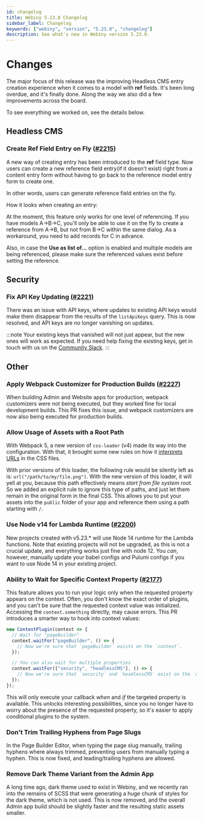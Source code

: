 ```yaml
---
id: changelog
title: Webiny 5.23.0 Changelog
sidebar_label: Changelog
keywords: ["webiny", "version", "5.23.0", "changelog"]
description: See what's new in Webiny version 5.23.0.
---
```



# Changes

The major focus of this release was the improving Headless CMS entry creation experience when it comes to a model with **ref** fields. It's been long overdue, and it's finally done. Along the way we also did a few improvements across the board.

To see everything we worked on, see the details below.

## Headless CMS

### Create Ref Field Entry on Fly ([#2215](https://github.com/webiny/webiny-js/pull/2215))

A new way of creating entry has been introduced to the **ref** field type.
Now users can create a new reference field entry(if it doesn't exist) right from a content entry form without having to go back to the reference model entry form to create one.

In other words, users can generate reference field entries on the fly.

How it looks when creating an entry:

<CenteredImage
  shadow={false}
  title="Create new ref field entry button"
  src={createNewRefFieldEntry}
/>
<CenteredImage
  shadow={false}
  title="Create new ref field entry dialog"
  src={createNewRefFieldEntryDialog}
/>

At the moment, this feature only works for one level of referencing. If you have models A->B->C, you'll only be able to use it on the fly to create a reference from A->B, but not from B->C within the same dialog. As a workaround, you need to add records for C in advance.

Also, in case the **Use as list of...** option is enabled and multiple models are being referenced, please make sure the referenced values exist before setting the reference.

## Security

### Fix API Key Updating ([#2221](https://github.com/webiny/webiny-js/pull/2221))

There was an issue with API keys, where updates to existing API keys would make them disappear from the results of the `listApiKeys` query. This is now resolved, and API keys are no longer vanishing on updates.

:::note
Your existing keys that vanished will not just appear, but the new ones will work as expected. If you need help fixing the existing keys, get in touch with us on the [Community Slack](https://www.webiny.com/slack).
:::

## Other

### Apply Webpack Customizer for Production Builds ([#2227](https://github.com/webiny/webiny-js/pull/2227))

When building Admin and Website apps for production, webpack customizers were not being executed, but they worked fine for local development builds. This PR fixes this issue, and webpack customizers are now also being executed for production builds.

### Allow Usage of Assets with a Root Path

With Webpack 5, a new version of `css-loader` (v4) made its way into the configuration. With that, it brought some new rules on how it [interprets URLs](https://webpack.js.org/loaders/css-loader/#url) in the CSS files.

With prior versions of this loader, the following rule would be silently left as is: `url("/path/to/my/file.png")`. With the new version of this loader, it will yell at you, because this path effectively means _start from file system root_. So we added an explicit rule to ignore this type of paths, and just let them remain in the original form in the final CSS. This allows you to put your assets into the `public` folder of your app and reference them using a path starting with `/`.

### Use Node v14 for Lambda Runtime ([#2200](https://github.com/webiny/webiny-js/pull/2200))

New projects created with v5.23.\* will use Node 14 runtime for the Lambda functions. Note that existing projects will not be upgraded, as this is not a crucial update, and everything works just fine with node 12. You _can_, however, manually update your babel configs and Pulumi configs if you want to use Node 14 in your existing project.

### Ability to Wait for Specific Context Property ([#2177](https://github.com/webiny/webiny-js/pull/2177))

This feature allows you to run your logic only when the requested property appears on the context. Often, you don't know the exact order of plugins, and you can't be sure that the requested context value was initialized. Accessing the `context.something` directly, may cause errors. This PR introduces a smarter way to hook into context values:

```ts
new ContextPlugin(context => {
  // Wait for "pageBuilder"
  context.waitFor("pageBuilder", () => {
    // Now we're sure that `pageBuilder` exists on the `context`.
  });

  // You can also wait for multiple properties
  context.waitFor(["security", "headlessCMS"], () => {
    // Now we're sure that `security` and `headlessCMS` exist on the `context`.
  });
});
```

This will only execute your callback _when_ and _if_ the targeted property is available. This unlocks interesting possibilities, since you no longer have to worry about the presence of the requested property, so it's easier to apply conditional plugins to the system.

### Don't Trim Trailing Hyphens from Page Slugs

In the Page Builder Editor, when typing the page slug manually, trailing hyphens where always trimmed, preventing users from manually typing a hyphen. This is now fixed, and leading/trailing hyphens are allowed.

### Remove Dark Theme Variant from the Admin App

A long time ago, dark theme used to exist in Webiny, and we recently ran into the remains of SCSS that were generating a huge chunk of styles for the dark theme, which is not used. This is now removed, and the overall Admin app build should be slightly faster and the resulting static assets smaller.
